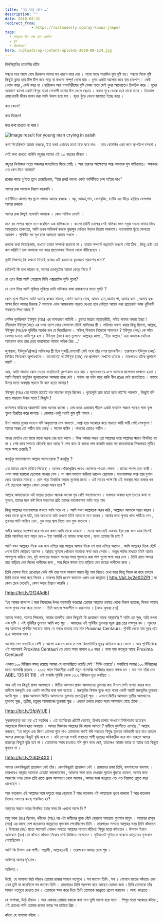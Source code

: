 ```yaml
---
title: 'আয় কান্না ঝেঁপে …'
description: ""
date: 2018-08-31
redirect_from: 
            - https://lostmodesty.com/ay-kanna-jhepe/
tags: 
  - ফাগুনের দিন শেষ হবে একদিন
  - ব্লগ
  - রিমাইন্ডার"
hero: /uploads/wp-content-uploads-2018-08-124.jpg
---
```

বিসমিল্লাহির রহমানীর রহীম

সন্ধ্যার মরে আসে রোদ চিরকাল আমার মন খারাপ করে দেয় । মাঝে মাঝে সারাদিন ঝুম বৃষ্টি হয়। সন্ধ্যার দিকে বৃষ্টি কিছুটা ক্লান্ত হয়ে টিপ টিপ করে পড়ে বা কখনো সম্পূর্ণ থেমে যায় । ধূসর একটা আলোয় ভরে যায় চারপাশ । কেউ খেয়াল করে , কেউ করে না ।নারিকেল আর গগনশিরীষের বৃষ্টি ভেজা পাতা সেই ধুসর আলোতেও চিকচিক করে । দূরের আকাশে কালো একটা বিন্দুর মতো সোনালী ডানার চিল ভেসে বেড়ায় । করুন সুরে ডেকে ওঠে মাঝে মাঝে । চিরকাল খামখেয়ালী জীবন যাপন করা আমি উদাস হয়ে যায় । হৃদয় খুঁড়ে বেদনা জাগাতে ইচ্ছে করে ।

কত বেদনা!

কত বিচ্ছেদ!

কত কথা রাখতে না পারা !

![Image result for young man crying in salah](https://images-blogger-opensocial.googleusercontent.com/gadgets/proxy?url=http%3A%2F%2Fwww.islamic-literatures.com%2Fwp-content%2Fuploads%2F2014%2F03%2Fmen-cry-prayer.jpg&container=blogger&gadget=a&rewriteMime=image%2F*)

কথা দিয়েছিলাম আমার রব্বকে, ইয়া রব্ব! এবারের মতো মাফ করে দাও । আর কোনদিন একা রুমে ল্যাপটপে বসবনা ।

সেই কথা রাখতে পারিনি বহুবার আমার এই ২৩ বছরের জীবনে ।

বহুবার নির্লজ্জের মতো অন্ধকার জগতটাতে ফিরে গেছি । আর তারপর আক্ষেপের অশ্রু আমাকে ঘুম পাড়িয়েছে। অন্ধকার এত কেন টানে আমায়?

রব্বের কাছে দু’হাত তুলে চেয়েছিলাম, “ইয়া রব্ব! ভালো একটা ভার্সিটিতে চান্স পাইয়ে দাও”

আমার রব্ব আমাকে নিরাশ করেননি ।

ভার্সিটিতে আসার পর ভুলে গেলাম আমার রব্বকে । বন্ধু, আড্ডা,গান, ফেসবুকিং, চ্যাটিং এর ভীড়ে হারিয়ে ফেললাম আমার রব্বকে ।

আমার রব্ব কিছুই বলেননি আমাকে । কোন শাস্তিও দেননি ।

মনে রঙ লাগার বয়সে মনে ধরেছিল এক বালিকাকে । কালো হরিনী চোখের সেই বালিকা যখন সবুজ ওড়না মাথায় দিয়ে আড়চোখে তাকাতো, আমি তখন অভিকর্ষ বলকে বৃদ্ধাঙ্গুল দেখিয়ে উড়াল দিতাম আকাশে। ভালোবাসা ছুঁয়ে ফেলতো আকাশ । পৃথিবীর সব সুখ চলে আসতো আমার দখলে ।

রব্বকে কথা দিয়েছিলাম, কখনো হারাম সম্পর্কে জড়াবো না । হারাম সম্পর্কে জড়ায়নি কখনো সেটা ঠিক , কিন্তু চেষ্টা তো কম করিনি ! রব্ব আমাকে দয়া করে প্রত্যেকবার ফিতনা থেকে বাঁচিয়েছেন ।

দুটো সিজদাহ্‌ কি কখনো দিয়েছি রব্বের এই রহমতের কৃতজ্ঞতা প্রকাশের জন্য?

চাইলেই কি রব্ব পারেন না, আমার চোখদুটোর আলো কেড়ে নিতে ?

যে চোখ দিয়ে আমি গোগ্রাসে গিলি এক্সরেটেড মুভি গুলো?

যে চোখ দিয়ে আমি লুকিয়ে লুকিয়ে দেখি বালিকার রাঙ্গা রাজকন্যার মতো মুখটা ?

কোন মুখে দাঁড়াবো আমি আমার রব্বের সামনে, যেদিন আমার চোখ, আমার হাত,আমার পা, আমার কান , আমার ত্বক সাক্ষ্য দিবে আমার বিরুদ্ধে ? আমাকে এমন আমলনামা পড়তে দেওয়া হবে যেটা্তে আমার করা প্রত্যেকটা কাজ খুটিনাটি সহকারে লিখা আছে ?

সেদিন শুনছিলাম ইউসুফ (আঃ) এর অসাধারণ কাহিনী । চুড়ান্ত মাত্রার আল্লাহ্‌ভীতি, পবিত্র থাকার অদম্য ইচ্ছা ! ক্রীতদাস ইউসুফ(আঃ) এর ওপর ক্রাশ খেয়ে ফেললেন তাঁরই মালিকের স্ত্রী । মহিলার অবশ্য করার কিছু ছিলনা, আল্লাহ্‌, ইউসুফ (আঃ)কে পৃথিবীর অর্ধেক রূপ যে দিয়েছিলেন । মহিলা,কিভাবে নিজেকে সামলাবে ? ইউসুফ (আঃ) কে ফাঁদে ফেলার চক্রান্ত আটা শুরু হল । ইউসুফ (আঃ) হাত তুললেন আল্লাহ্‌র কাছে , “ইয়া আল্লাহ্‌ ! এরা আমাকে যেদিকে আহব্বান করে তার চেয়ে কারাগারো আমার অধিক প্রিয় ...’

জুলায়খা, ইউসুফ’র(আঃ) মালিকের স্ত্রী ছিল সুন্দরী,লাস্যময়ী সেই সঙ্গে তাঁর ওপর প্রভাবশীল। তারপরেও ইউসুফ (আঃ) ফিরিয়ে দিয়েছেন জুলায়খাকে । কতভাবেই না ইউসুফ (আঃ) কে প্রলোভন দেখানো হয়েছে । তারপরেও তাঁকে ভুলানো যায়নি ।

আর, আমি সামান্য কোন মেয়ের চাহনিতেই কুপোকাত হয়ে যায় । জুলায়খাদের এসে আমাকে প্রলোভন দেখাতে হয়না । আমি নিজেই ভার্চুয়াল জুলায়খাদের আড্ডায় হানা দেই । ঘন্টার পর ঘন্টা পড়ে থাকি নীল রঙের সেই জগতটাতে । বাস্তবে উনার মতো অবস্থায় পড়লে কি হাল হতো আমার !

ইউসুফ (আঃ) তো আমার মতোই রক্ত মাংসের মানুষ ছিলেন । পুরোপুরি তার মতো হতে নাই’বা পারলাম , কিছুটা যদি হতে পারতাম উনার মতো ! কিছুটা !

জানালার বাহিরের আকাশটা আজ অনেক কালো । মেঘ জমে একাকার শীতল একটা বাতাসে সজনে গাছের সাদা ফুল গুলো তিরতির করে কাপছে । বোধহয় একটু পরেই ঝুম বৃষ্টি নামবে ।

ইশ! আমার বুকের মধ্যেও যদি অনুতাপের মেঘ জমতো , অশ্রু হয়ে অঝোরে ঝরে পড়তো ভারী ভারী সেই মেঘগুলো ! আমার অন্তর তো কঠিন হয়ে গেছে । অনেক কঠিন । পাথরের চেয়েও কঠিন ।

পাথর ফেটেও তো মাঝে মাঝে ঝরনা বের হয়ে আসে । কিন্ত আমার অন্তর তো আল্লাহর ভয়ে আল্লাহর স্মরনে বিগলিত হয় না । শেষ কবে সলাতে কেঁদেছি মনে আছে ? শেষ কবে ঐ জঘন্য পাপ কাজটা করার পর জায়নামাজে সিজদাহয় লুটিয়ে পড়ে ক্ষমা চেয়েছি ?

কতটুকু ভালোবাসেন আল্লাহ আমাদেরকে ? কতটুকু ?

এক মায়ের ছেলে হারিয়ে গিয়েছে । অনেক খোঁজাখুজির পরেও ছেলেকে পাওয়া গেলনা । মায়ের পাগল হতে বাকী । এমন সময় হারানো ছেলেকে পাওয়া গেল । মা পরম মমতায় জড়িয়ে ধরলেন ছেলেকে। ভালোবাসার অশ্রু তার দুগাল বেয়ে অঝোরে নামছে । রোদ পড়ে চিকচিক করছে মুক্তোর মতো । এই মায়ের পক্ষে কি এই অবস্থায় সাত রাজার ধন এই ছেলেকে আগুনে ফেলে দেওয়া সম্ভব হবে ?

আল্লাহ আমাদেরকে এই মায়ের চেয়েও অনেক অনেক গুন বেশি ভালোবাসেন । বাবামার অবাধ্য হলে তাদের কথা না শুনলে, তাদের মনে কষ্ট দিলে সন্তান্দের প্রতি তাদের ভালোবাসায় ভাটা পড়ে যায়

কিন্তু আল্লাহর ভালোবাসায় কখনো ভাটা পড়ে না । আমি যখন আল্লাহকে স্মরন করি , আল্লাহও আমাকে স্মরন করেন । যখন তাকে ভুলে যাই, তার অবাধ্যতা করি তখনো তিনি আমাকে মনে করেন । আমার জন্য ক্ষুধার খাদ্য পাঠিয়ে দেন , তৃষনার পানি পাঠিয়ে দেন , বুক ভরে শ্বাস নিতে দেন মুক্ত বাতাসে ।

অধীর আগ্রহে অপেক্ষা করে থাকেন কখন আমি তাকে ডাকবো । মনের অজান্তেই একবার ইয়া রব্ব বলে ডাক দিলেই তিনি আনন্দিত হয়ে সাড়া দেন – ইয়া আবদি! হে আমার বান্দা বলো , বলো তোমার কি চাই ?

আমি যখন আল্লাহর দিকে এক ধাপ এগিয়ে যায় আল্লাহ আমার দিকে দশ ধাপ এগিয়ে আসেন , আমি আল্লাহর দিকে হেঁটে গেলে তিনি দৌড়িয়ে আসেন । আল্লাহ সুযোগ খোঁজেন আমাকে ক্ষমা করে দেবার । অজুর পানির মাধ্যমে তিনি আমার পাপগুলো ঝরিয়ে দেন, দুই সলাতের মাধ্যমে মাঝের সময় গুলোতে করা পাপ গুলো ক্ষমা করে দেন । তিনি রাতে ক্ষমার হাত বাড়িয়ে দেন দিনের পাপীদের জন্য , আর দিনে ক্ষমার হাত বাড়িয়ে দেন রাতের পাপীদের জন্য ।

তিনি ঘোষনা দিয়ে রেখেছেন কেউ যদি তার সঙ্গে আকাশ সমান উঁচু পাপ নিয়েও দেখা করে কিন্তু শিরক না করে তাহলে তিনি তাকে ক্ষমা করে দিবেন । তারপর তিনি প্রবেশ করাবেন এমন এক জান্নাতে \[ http://bit.ly/2eXDZPI ] যা কোন চোখ দেখেনি , কোন অন্তর চিন্তাও করেনি ।

\[http://bit.ly/2f24Adb]

“হে আমার বান্দাগন ! যারা নিজেদের উপর বাড়াবাড়ি করেছো তোমরা আল্লাহর রহমত থেকে নিরাশ হয়োনা, নিশ্চয় আল্লাহ সমস্ত গুনাহ মাফ করে দেবেন । তিনি অত্যন্ত ক্ষমাশীল ও করুনাময় । \[আয-যুমারঃ ৫৩]

আমার সলাত, আমার সিজদাহ, আমার তাসবীহ কোন কিছুরই কি প্রয়োজন আছে আল্লাহ’র ? আমি তো ক্ষুদ্র, অতি নগন্য এক সৃষ্টি । এই পৃথিবীর তুলনায় আমি কত ক্ষুদ্র । আমাদের এই পৃথিবীর তুলনায় সূর্‌য প্রায় তের লক্ষগুন বড় । সূরযের পর আমাদের পৃথিবীর সবচেয়ে কাছে যে নক্ষত্র রয়েছে তার নাম Proxima Centauri . পৃথিবী থেকে যার দূরত্ব প্রায় ৪.৫ আলোক বর্‌ষ ।

আলোর বেগ সবচাইতে বেশী । আলো এক সেকেন্ডে ৩ লক্ষ কিলোমিটার দূরত্ব অতিক্রম করে ফেলে । আর পৃথিবীথেকে এই আলোরই Proxima Centauri তে যেতে সময় লাগবে ৪.৫ বছর । ভাবা যায় কতদূরে আছে Proxima Centauri!

এরকম ১০০ বিলিয়ন নক্ষত্র রয়েছে আমরা যে গ্যালাক্সিতে রয়েছি সেই ‘ মিল্কি ওয়েতে’। মহাবিশ্বে আবার ১০০ বিলিয়নের মতো গ্যালাক্সি রয়েছে । ২০০৪ সালে বিজ্ঞানীরা একটি নতুন গ্যালাক্সি আবিষ্কার করতে সক্ষম হন । যার নাম তাঁরা দেন ABEL 135 IR 116 . এই বাবাজি পৃথিবী থেকে ১৩.২ বিলিয়ন দূরে অবস্থিত ।

আর এই সব কিছুই প্রথম আসমানে । দ্বিতীয় আসমান প্রথম আসমানের তুলনায় কত বিশাল সেটা ব্যাখ্যা করার জন্য হাদীসে মরুভুমি এবং একটা আংটির কথা বলা হয়েছে । মরুভূমির বিশাল বুকে পড়ে থাকা একটি আংটি মরুভূমির তুলনায় যতটা ক্ষুদ্র । প্রথম আসমান দ্বিতীয় আসমানের তুলনায় ততোটুকুই ক্ষুদ্র । এভাবে দ্বিতীয় আসমান তৃতীয় আসমানের তুলনায় ক্ষুদ্র , তৃতীয়, চতুর্‌থ আসমানের তুলনায় ক্ষুদ্র । এভাবে চলতে চলতে সপ্তম আসমানে যেয়ে ঠেকে ।

\[http://bit.ly/2fpWjUE ]

সুবহানাল্লাহ্‌! কত বড় এই মহাবিশ্ব । এই মহাবিশ্বের প্রতিটি কোণায়, চিপায় চাপায় সবখানে ফিরিশতারা রয়েছেন আল্লাহকে সিজদাহরত অবস্থায় । আমার সিজদাহ আল্লাহর কি কাজে আসবে ? হাদীসে কুদসীতে এসেছে ,” আল্লাহ বলছেন, “হে মানুষ এবং জিন! তোমরা শুনে নাও তোমাদের সবাই যদি সবচেয়ে বিশুদ্ধ হৃদয়ের অধিকারী হয়ে যাও তাহলে আমার রাজত্বের কিছুই বৃদ্ধি হবে না । যদি তোমরা সবাই সবচেয়ে পাপী হৃদয়ের অধিকারীও হয়ে যাও তাহলে আমার রাজত্বের কিছুই বৃদ্ধি হবে না । তোমাদের সবার চাওয়াও যদি পূরন করে দেই, তাহলেও আমার কাছে যা আছে তার কিছুই ফুরাবে না ।

\[http://bit.ly/2dQE4XX ]

আমার কোনকিছুরই প্রয়োজন নেই তাঁর। কোনকিছুরই প্রয়োজন নেই । রাজাদের রাজা তিনি, বাদশাহদের বাদশাহ । তারপরেও আল্লাহ আমাকে এতোটা ভালোবাসেন , আমাকে ক্ষমা করে দেওয়ার সুযোগ খুঁজতে থাকেন, আমার জন্য আরশের ওপর থেকে প্রতি রাতে প্রথম আসমানে নেমে আসেন , আমার জন্য জান্নাতে এত এত নিয়ামত প্রস্তুত করে রেখেছেন ।

আর কতকাল এই আল্লাহর সঙ্গে দস্যুতা করে বেড়াবো ? আর কতকাল এই আল্লাহকে ভুলে থাকবো ? আর কতকাল নিজের নফসের কাছে পরাজিত হব?

আল্লাহর স্মরনে অন্তর বিগলিত হবার সময় কি এখনো আসে নি ?

আবু বকর (রাঃ) ছিলেন, নবীদের (আঃ) পর এই জমীনের বুকে হেঁটে বেড়ানো সবচেয়ে পুন্যবান মানুষ । আল্লাহর রাসূল (সাঃ) এর কাছে বেশ কয়েকবার জান্নাতের সুসংবাদ পেয়েছিলেন তিনি । তারপরেও সলাতে আল্লাহর ভয়ে তিনি কাঁদতেন । উমারের (রাঃ) মতো ক্ষ্যাপাটে লোকও সলাতে আল্লাহর সামনে দাঁড়িয়ে শিশুর মতো কাঁদতেন । উসমান ইবনে আফফান (রাঃ) তো কাঁদতে কাঁদতে নিজের দাড়ি ভিজিয়ে ফেলতেন । দুইজনেই দুনিয়াতে থাকতে জান্নাতের সুসংবাদ পেয়েছিলেন ।

আমি কি বিশাল এক পাপী। সন্ত্রাসী , আল্লাহদ্রোহী । তারপরেও আমার চোখ শুষ্ক ।

অভিশপ্ত আমার দু’চোখ।

অভিশপ্ত ।

উঠো, হে পাপাত্মা উঠে দাঁড়াও তোমার রব্বের সামনে নতমুখে । সব জানেন তিনি , সব । গোপনে রাতের আঁধারে একা একা তুমি যা করেছিলে সব জানেন তিনি । তারপরেও তিনি অপেক্ষা করে আছেন তোমার জন্য ।তিনি তোমাকে তাঁর সামনে নতমুখে দেখতে চান । তোমাকে ক্ষমা করে দিয়ে তিনি তোমাকে জান্নাতে প্রবেশ করাবেন । আহ! জান্নাতে ।

হে পাপাত্মা, উঠে দাঁড়াও । আর একবার তোমার রব্বকে কথা দাও তুমি ভালো হয়ে যাবে । শিশুর মতো অঝোরে কাঁদো , এই চোখের পানি তোমার রব্বের কাছে সব চাইতে প্রিয় ।

কাঁদো হে পাপাত্মা কাঁদো ।
